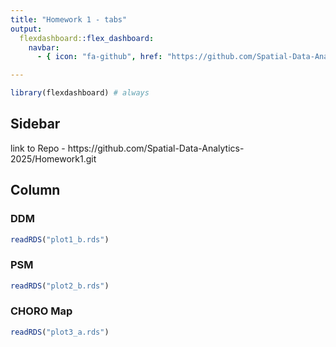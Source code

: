 ```yaml
---
title: "Homework 1 - tabs"
output:
  flexdashboard::flex_dashboard:
    navbar:
      - { icon: "fa-github", href: "https://github.com/Spatial-Data-Analytics-2025/Homework1", align: right }

---
```


```r
library(flexdashboard) # always
```

## Sidebar {.sidebar}


link to Repo - https://github.com/Spatial-Data-Analytics-2025/Homework1.git 

## Column {.tabset .tabset-fade}



### DDM 

```r
readRDS("plot1_b.rds")
```

### PSM 

```r
readRDS("plot2_b.rds")
```

### CHORO Map

```r
readRDS("plot3_a.rds")
```

